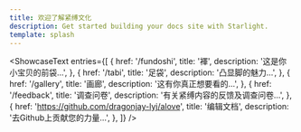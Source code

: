 ```yaml
---
title: 欢迎了解紧缚文化
description: Get started building your docs site with Starlight.
template: splash
---
```



<ShowcaseText
  entries={[
    {
      href: '/fundoshi',
      title: '褌',
      description: '这是你小宝贝的前袋...',
    },
    {
      href: '/tabi',
      title: '足袋',
      description: '凸显脚的魅力...',
    },
    {
      href: '/gallery',
      title: '画廊',
      description: '这有你真正想要看的...',
    },
    {
      href: '/feedback',
      title: '调查问卷',
      description: '有关紧缚内容的反馈及调查问卷...',
    },
    {
      href: 'https://github.com/dragonjay-lyj/alove',
      title: '编辑文档',
      description: '去Github上贡献您的力量...',
    },
  ]}
/>